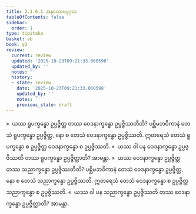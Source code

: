 ```yaml
---
title: 2.1.6.1 အနုလောမပုဂ္ဂလ
tableOfContents: false
sidebar:
  order: 1
type: tipitaka
basket: ab
book: y2
review:
  current: review
  updated: '2025-10-23T09:21:33.060598'
  updated_by: ''
  notes: ''
  history:
  - state: review
    date: '2025-10-23T09:21:33.060598'
    updated_by: ''
    notes: ''
    previous_state: draft
---
```



<ReviewStatus review={frontmatter.review} showDetails={true} />

<HypothesisAnnotation frontmatter={frontmatter} />

<DynamicBreadcrumb />

<Division number="92" book="y2" e="ch" v="33" p="42">

<Paragraph number="628" book="y2">
»  ယဿ ရူပက္ခန္ဓော ဥပ္ပဇ္ဇိတ္ထ တဿ ဝေဒနာက္ခန္ဓော ဥပ္ပဇ္ဇိဿတီတိ?
</Paragraph>

<Paragraph number="629" book="y2">
ပစ္ဆိမဘဝိကာနံ တေသံ ရူပက္ခန္ဓော ဥပ္ပဇ္ဇိတ္ထ, နော စ တေသံ ဝေဒနာက္ခန္ဓော ဥပ္ပဇ္ဇိဿတိ. ဣတရေသံ တေသံ ရူပက္ခန္ဓော စ ဥပ္ပဇ္ဇိတ္ထ ဝေဒနာက္ခန္ဓော စ ဥပ္ပဇ္ဇိဿတိ.
</Paragraph>

<Paragraph number="630" book="y2">
«  ယဿ ဝါ ပန ဝေဒနာက္ခန္ဓော ဥပ္ပဇ္ဇိဿတိ တဿ ရူပက္ခန္ဓော ဥပ္ပဇ္ဇိတ္ထာတိ? အာမန္တာ.
</Paragraph>

</Division>
<Division number="93" book="y2" e="ch" v="33" p="42">

<Paragraph number="631" book="y2">
»  ယဿ ဝေဒနာက္ခန္ဓော ဥပ္ပဇ္ဇိတ္ထ တဿ သညာက္ခန္ဓော ဥပ္ပဇ္ဇိဿတီတိ?
</Paragraph>

<Paragraph number="632" book="y2">
ပစ္ဆိမဘဝိကာနံ တေသံ ဝေဒနာက္ခန္ဓော ဥပ္ပဇ္ဇိတ္ထ, နော စ တေသံ သညာက္ခန္ဓော ဥပ္ပဇ္ဇိဿတိ. ဣတရေသံ တေသံ ဝေဒနာက္ခန္ဓော စ ဥပ္ပဇ္ဇိတ္ထ သညာက္ခန္ဓော စ ဥပ္ပဇ္ဇိဿတိ.
</Paragraph>

<Paragraph number="633" book="y2">
«  ယဿ ဝါ ပန သညာက္ခန္ဓော ဥပ္ပဇ္ဇိဿတိ တဿ ဝေဒနာက္ခန္ဓော ဥပ္ပဇ္ဇိတ္ထာတိ? အာမန္တာ.
</Paragraph>
</Division>